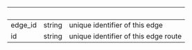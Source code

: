 | &nbsp; | &nbsp; | &nbsp; |
|---|---|---|
| edge_id | string | unique identifier of this edge |
| id | string | unique identifier of this edge route |